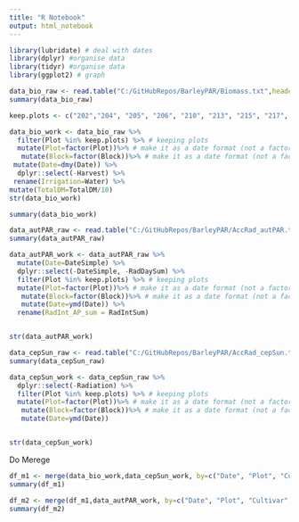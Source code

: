 ```yaml
---
title: "R Notebook"
output: html_notebook
---
```


```r
library(lubridate) # deal with dates
library(dplyr) #organise data
library(tidyr) #organise data
library(ggplot2) # graph
```


```r
data_bio_raw <- read.table("C:/GitHubRepos/BarleyPAR/Biomass.txt",header = TRUE)
summary(data_bio_raw)
```

```r
keep.plots <- c("202","204", "205", "206", "210", "213", "215", "217", "219", "220", "221", "222")

data_bio_work <- data_bio_raw %>% 
  filter(Plot %in% keep.plots) %>% # keeping plots
  mutate(Plot=factor(Plot))%>% # make it as a date format (not a factor
   mutate(Block=factor(Block))%>% # make it as a date format (not a factor)
 mutate(Date=dmy(Date)) %>%
  dplyr::select(-Harvest) %>%
 rename(Irrigation=Water) %>%
mutate(TotalDM=TotalDM/10)
str(data_bio_work)
```

```r
summary(data_bio_work)
```

```r
data_autPAR_raw <- read.table("C:/GitHubRepos/BarleyPAR/AccRad_autPAR.txt",header = TRUE)
summary(data_autPAR_raw)
```
```r
data_autPAR_work <- data_autPAR_raw %>% 
  mutate(Date=DateSimple) %>% 
  dplyr::select(-DateSimple, -RadDaySum) %>%
  filter(Plot %in% keep.plots) %>% # keeping plots
  mutate(Plot=factor(Plot))%>% # make it as a date format (not a factor
   mutate(Block=factor(Block))%>% # make it as a date format (not a factor)
   mutate(Date=ymd(Date)) %>%
  rename(RadInt_AP_sum = RadIntSum)


str(data_autPAR_work)
```



```r
data_cepSun_raw <- read.table("C:/GitHubRepos/BarleyPAR/AccRad_cepSun.txt",header = TRUE)
summary(data_cepSun_raw)
```
```r
data_cepSun_work <- data_cepSun_raw %>% 
  dplyr::select(-Radiation) %>% 
  filter(Plot %in% keep.plots) %>% # keeping plots
  mutate(Plot=factor(Plot))%>% # make it as a date format (not a factor
   mutate(Block=factor(Block))%>% # make it as a date format (not a factor)
   mutate(Date=ymd(Date))


str(data_cepSun_work)
```
 Do Merege
 
 
```r
df_m1 <- merge(data_bio_work,data_cepSun_work, by=c("Date", "Plot", "Cultivar", "Irrigation", "Block"))
summary(df_m1)
```
```r
df_m2 <- merge(df_m1,data_autPAR_work, by=c("Date", "Plot", "Cultivar", "Irrigation", "Block"))
summary(df_m2)
```

